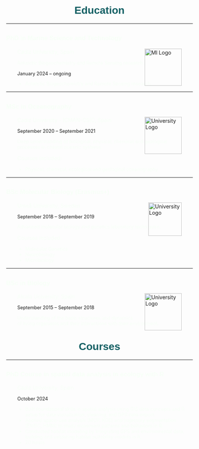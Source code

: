 <h1 style="color: #125F63;text-align: center;font-family: 'Jost', sans-serif;">Education</h1>

---

## <span style="color: #f7fff7; font-size: 0.8em; font-family: 'Jost', sans-serif;"> <i class="fas fa-graduation-cap" style="color:#00b4d8;"></i> PhD in Marine Science and Technology </span>

<div style="position: relative; margin-left: 30px; margin-right: 30px;">
  <p style="font-weight: normal; color: #f7fff7;">Cádiz University, Spain</p>
  
  <p style="color:#f7fff7; font-size: 0.9em;">Antarctic Biogeochemistry and Remote Sensing research.</p>
  
  <img src="ucalogo.png" alt="MI Logo" 
       style="position: absolute; right: 0; top: 0px; height: 100px; width: auto;">
  
  <p style="font-size: 0.9em;">January 2024 – ongoing</p>
  
  <ul style="font-size: 0.9em; color: #f7fff7;">
    <li>Antarctic Biogeochemistry and Remote Sensing research.</li>
  </ul>
</div>


---

## <span style="color: #f7fff7;font-size: 0.8em;font-family: 'Jost', sans-serif;"><i class="fas fa-graduation-cap" style="color:#00b4d8;"></i> MSc in Oceanography</span>
<div style="position: relative; margin-left: 30px; margin-right: 30px;">
  <p style="font-weight: normal; color: #f7fff7;">Cadiz University - ICMAN-CSIC, Spain</p>
  <p style="font-size: 0.9em;">September 2020 – September 2021</p>
  
  <p style="font-size: 0.9em; color: #f7fff7;">Deep understanding of biological, physical, chemical and geological<br>
  processes in coastal oceanic systems.</p>
  
  <p style="color: #f7fff7;">Courses included:</p>
  
  <img src="ucalogo.png" alt="University Logo" 
       style="position: absolute; right: 0; top: 0px; height: 100px; width: auto;">
  
  <ul style="font-size: 0.9em; color: #f7fff7;">
    <li>Physical, chemical, ecological and geological oceanography</li>
  </ul>
</div>

---

## <span style="color: #f7fff7;font-size: 0.8em;font-family: 'Jost', sans-serif;"><i class="fas fa-graduation-cap" style="color:#00b4d8;"></i> BSc Molecular Biology (Erasmus+)</span>

<div style="position: relative; margin-left: 30px; margin-right: 30px;">
  <p style="font-weight: normal; color: #f7fff7;">Umeå University, Sweden</p>
  <p style="font-size: 0.9em;">September 2018 – September 2019</p>
  
  <p style="font-size: 0.9em; color: #f7fff7;">
    Advanced molecular biology and genetics laboratory techniques.
  </p>
  <p style="color: #f7fff7;">Courses included:</p>
  
  <img src="umealogo.png" alt="University Logo" 
       style="position: absolute; right: 0; top: 0px; height: 90px; width: auto;">
  
  <ul style="font-size: 0.9em; color: #f7fff7;">
    <li>Molecular Genetics</li>
    <li>Neurobiology</li>
    <li>Microbiology</li>
  </ul>
</div>

---

## <span style="color: #f7fff7;font-size: 0.8em;font-family: 'Jost', sans-serif;"><i class="fas fa-graduation-cap" style="color:#00b4d8;"></i> BSc in Biology</span>

<div style="position: relative; margin-left: 30px; margin-right: 30px;">
  <p style="font-weight: normal; color: #f7fff7;">Alcala University, Spain</p>
  <p style="font-size: 0.9em;">September 2015 – September 2018</p>
  
  <p style="font-size: 0.9em; color: #f7fff7;">
    Understanding of the basic structures and dynamics<br>
    of living organisms and their interactions with their environment.
  </p>
  
  <img src="uahlogo.png" alt="University Logo" 
       style="position: absolute; right: 0; top: 0px; height: 100px; width: auto;">
</div>




<h1 style="color: #125F63;text-align: center;font-family: 'Jost', sans-serif;">Courses</h1>

---

## <span style="color: #f7fff7; font-size: 0.8em; font-family: 'Jost', sans-serif;"> <i class="fas fa-graduation-cap" style="color:#00b4d8;"></i> PhD Course in spatial data analysis in ecology with R</span>

<div style="margin-left: 30px;">
  <p style="font-weight: normal;color:#f7fff7">Cádiz University, Spain</p>
  <p style="font-size: 0.9em;">October 2024</p>
  
  <ul style="font-size: 0.9em;color:#f7fff7">
      <li>Built foundational skills in spatial analysis using GIS data concepts and R setup for data visualization, cleaning, and GPS data import.</li>
      <li>Applied space-use analysis (MCP, KDE) and trajectory segmentation (EMBC, HMM) to study movement patterns and behaviors in R.</li>
      <li>Conducted habitat modeling by integrating GPS and environmental data, building and validating habitat suitability models in R.</li>
      <li>20 hours</li>
  </ul>





